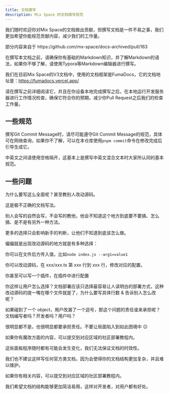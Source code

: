 ```yaml
---
title: 文档撰写
description: Mix Space 的文档撰写规范
---
```


我们随时欢迎你对Mix Space的文档做出贡献，但撰写文档是一件不易之事，我们更加希望你能规范贡献内容，减少我们的工作量。

<Callout type="info">
部分内容来自于 https://github.com/mx-space/docs-archived/pull/163
</Callout>

在撰写本文档之前，请确保你有基础的Markdown知识，并了解Markdown的语法，如果你不够了解，请使用Typora等Markdown编辑器进行撰写。

我们在目前Mix Space的V3文档中，使用的文档框架是FumaDocs，它的文档地址是：https://fumadocs.vercel.app/

请在撰写之前详细阅读它，并且在你设备本地完成撰写之后，在本地运行开发服务器进行工作情况检查，确保它符合你的预期，减少你Pull Request之后我们的检查工作量。

## 一些规范

撰写Git Commit Message时，请尽可能遵守Git Commit Message的规范，具体可在网络查询，如果你不了解，可以在本仓库使用`pnpm commit`命令在修改完成后引导生成它。

中英文之间请使用空格隔开，这基本上是撰写中英文混合文本时大家所认同的基本规范。

## 一些问题


<Accordions>
<Accordion title="为什么不把文档写详细一点？比如魔改程序等？">
 
为什么要写这么全面呢？甚至教别人改动源码。

这是极不正确的文档写法。

别人会写的自然会写，不会写的教他，他会不知道这个地方到底要不要搞、怎么搞、是不是有另外一种方法。

更多的选择只会影响新手的判断，让他们不知道到底该怎么做。

偏偏就是出现改动源码的地方就是有多种选择：

你可以在文件后方传入值，比如`node index.js --arg1=value1`

你可以改动源码，在 xxx/xxx.ts 第 xxx 行到 xxx 行，修改对应的配置。

你甚至可以写一个插件，在插件中进行配置

你这样让用户怎么选择？文档部署应该只选择最容易让人读明白的部署方式，这种改动源码的提一嘴在哪个文件就是了，为什么要写具体行数 & 告诉别人怎么改呢？

如果碰到了一个 object，用户改漏了一个逗号，那这个问题的责任谁来承担呢？文档编写者吗？开发者吗？用户吗？

很明显都不是，也很明显都要承担责任。不要让局面陷入到如此困境中 😕

如果你有魔改方面的内容，可以提交到对应区域的社区部署教程内。

</Accordion>
<Accordion title="你们为什么不写各种服务器面板（宝塔，1Panel一类面板）的部署教程？">

这些面板程序随时都有可能会发生变化，我们无法保证文档的时效性。

我们也不建议这样写任何官方类文档，因为会使得你的文档结构更加复杂，并且难以维护。

如果你有相关内容，可以提交到对应区域的社区部署教程内。

</Accordion>
</Accordions>

我们希望文档的结构能够更加简洁易用，这样对开发者，对用户都有好处。